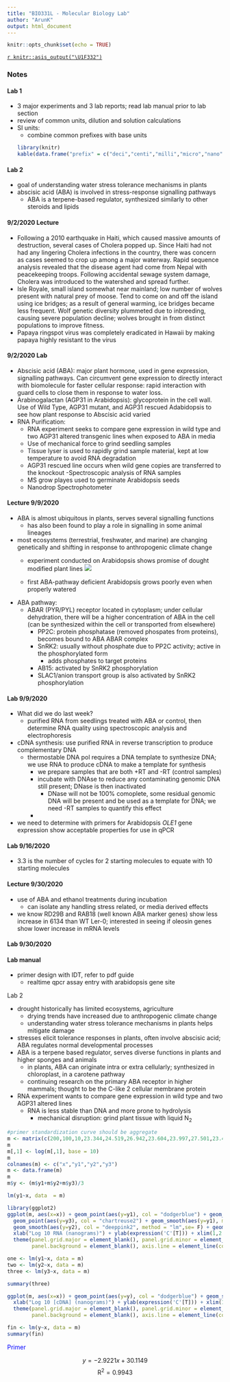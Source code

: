 ```yaml
---
title: "BIO331L - Molecular Biology Lab"
author: "ArunK"
output: html_document
---
```


```r
knitr::opts_chunk$set(echo = TRUE)
```

[`r knitr::asis_output("\U1F332")`](https://arun-krishnaraj.github.io/evergreen)

### Notes

#### Lab 1
- 3 major experiments and 3 lab reports; read lab manual prior to lab section
- review of common units, dilution and solution calculations
- SI units:
  - combine common prefixes with base units
```R
library(knitr)
kable(data.frame("prefix" = c("deci","centi","milli","micro","nano","pico","femto","atto"), "Factor base 10" = c(-1,-2,-3,-6,-9,-12,-15,-18), "symbol" = c("d","c","m","mu","n","p","f","a"), "Prefix" = c("deca","hecto","kilo","mega","giga","tera","peta","exa"), "Factor base 10" = c(1,2,3,6,9,12,15,18), "symbol" = c("da","h","k","M","G","T","P","E")))
```

#### Lab 2

- goal of understanding water stress tolerance mechanisms in plants
- abscisic acid (ABA) is involved in stress-response signalling pathways
  - ABA is a terpene-based regulator, synthesized similarly to other steroids and lipids

#### 9/2/2020 Lecture
- Following a 2010 earthquake in Haiti, which caused massive amounts of destruction, several cases of Cholera popped up. Since Haiti had not had any lingering Cholera infections in the country, there was concern as cases seemed to crop up among a major waterway. Rapid sequence analysis revealed that the disease agent had come from Nepal with peacekeeping troops. Following accidental sewage system damage, Cholera was introduced to the watershed and spread further.
- Isle Royale, small island somewhat near mainland; low number of wolves present with natural prey of moose. Tend to come on and off the island using ice bridges; as a result of general warming, ice bridges became less frequent. Wolf genetic diversity plummeted due to inbreeding, causing severe population decline; wolves brought in from distinct populations to improve fitness.
- Papaya ringspot virus was completely eradicated in Hawaii by making papaya highly resistant to the virus

#### 9/2/2020 Lab
- Abscisic acid (ABA): major plant hormone, used in gene expression, signalling pathways. Can circumvent gene expression to directly interact with biomolecule for faster cellular response: rapid interaction with guard cells to close them in response to water loss.
- Arabinogalactan (AGP31 in Arabidopsis): glycoprotein in the cell wall. Use of Wild Type, AGP31 mutant, and AGP31 rescued Adabidopsis to see how plant response to Abscisic acid varied
- RNA Purification:
  - RNA experiment seeks to compare gene expression in wild type and two AGP31 altered transgenic lines when exposed to ABA in media
  - Use of mechanical force to grind seedling samples
  - Tissue lyser is used to rapidly grind sample material, kept at low temperature to avoid RNA degradation 
  - AGP31 rescued line occurs when wild gene copies are transferred to the knockout 
-Spectroscopic analysis of RNA samples
  - MS grow playes used to germinate Arabidopsis seeds
  - Nanodrop Spectrophotometer 
  
#### Lecture 9/9/2020

- ABA is almost ubiquitous in plants, serves several signalling functions
  - has also been found to play a role in signalling in some animal lineages
- most ecosystems (terrestrial, freshwater, and marine) are changing genetically and shifting in response to anthropogenic climate change
  - experiment conducted on Arabidopsis shows promise of dought modified plant lines
  ![](C:\Users\arunk\Documents\GitHub\arun-krishnaraj.github.io\images\plant.JPG)
  
  - first ABA-pathway deficient Arabidopsis grows poorly even when properly watered
- ABA pathway:
  - ABAR (PYR/PYL) receptor located in cytoplasm; under cellular dehydration, there will be a higher concentration of ABA in the cell (can be synthesized within the cell or transported from elsewhere)
    - PP2C: protein phosphatase (removed phospates from proteins), becomes bound to ABA ABAR complex
    - SnRK2: usually without phosphate due to PP2C activity; active in the phosphorylated form
      - adds phosphates to target proteins
    - AB15: activated by SnRK2 phosphorylation
    - SLAC1/anion transport group is also activated by SnRK2 phosphorylation
    
#### Lab 9/9/2020
- What did we do last week?
  - purified RNA from seedlings treated with ABA or control, then determine RNA quality using spectroscopic analysis and electrophoresis 
- cDNA synthesis: use purified RNA in reverse transcription to produce complementary DNA
  - thermostable DNA pol requires a DNA template to synthesize DNA; we use RNA to produce cDNA to make a template for synthesis
    - we prepare samples that are both +RT and -RT (control samples)
    - incubate with DNAse to reduce any contaminating genomic DNA still present; DNase is then inactivated
      - DNase will not be 100% comoplete, some residual genomic DNA will be present and be used as a template for DNA; we need -RT samples to quantify this effect
    - 
- we need to determine with primers for Arabidopsis *OLE1* gene expression show acceptable properties for use in qPCR

#### Lab 9/16/2020
- 3.3 is the number of cycles for 2 starting molecules to equate with 10 starting molecules

#### Lecture 9/30/2020
- use of ABA and ethanol treatments during incubation
  - can isolate any handling stress related, or media derived effects
- we know RD29B and RAB18 (well known ABA marker genes) show less increase in 6134 than WT Ler-0; interested in seeing if oleosin genes show lower increase in mRNA levels   
  
#### Lab 9/30/2020
  
#### Lab manual 
- primer design with IDT, refer to pdf guide
  - realtime qpcr assay entry with arabidopsis gene site

Lab 2

- drought historically has limited ecosystems, agriculture
  - drying trends have increased due to anthropogenic climate change
  - understanding water stress tolerance mechanisms in plants helps mitigate damage
- stresses elicit tolerance responses in plants, often involve abscisic acid; ABA regulates normal developmental processes 
- ABA is a terpene based regulator, serves diverse functions in plants and higher sponges and animals
  - in plants, ABA can originate intra or extra cellularly; synthesized in chloroplast, in a carotene pathway
  - continuing research on the primary ABA receptor in higher mammals; thought to be the C-like 2 cellular membrane protein
- RNA experiment wants to compare gene expression in wild type and two AGP31 altered lines
  - RNA is less stable than DNA and more prone to hydrolysis
    - mechanical disruption: grind plant tissue with liquid N$_2$
  
  
```r
#primer standardization curve should be aggregate
m <- matrix(c(200,100,10,23.344,24.519,26.942,23.604,23.997,27.501,23.496,23.944,27.217), nrow = 3)
m
m[,1] <- log(m[,1], base = 10)
m
colnames(m) <- c("x","y1","y2","y3")
m <- data.frame(m)
m
m$y <- (m$y1+m$y2+m$y3)/3

lm(y1~x, data  = m)

library(ggplot2)
ggplot(m, aes(x=x)) + geom_point(aes(y=y1), col = "dodgerblue") + geom_point(aes(y=y2), col = "deeppink2") + 
  geom_point(aes(y=y3), col = "chartreuse2") + geom_smooth(aes(y=y1), method = "lm",se= F, col = "dodgerblue") +
  geom_smooth(aes(y=y2), col = "deeppink2", method = "lm",se= F) + geom_smooth(aes(y=y3), method = "lm",se= F,, col = "chartreuse2") +
  xlab("Log 10 RNA (nanograms)") + ylab(expression('C'[T])) + xlim(1,2.5) + ggtitle("Standard Curve for Primers") +
  theme(panel.grid.major = element_blank(), panel.grid.minor = element_blank(),
        panel.background = element_blank(), axis.line = element_line(colour = "black"))

one <- lm(y1~x, data = m)
two <- lm(y2~x, data = m)
three <- lm(y3~x, data = m)

summary(three)

ggplot(m, aes(x=x)) + geom_point(aes(y=y), col = "dodgerblue") + geom_smooth(aes(y=y), method = "lm",se= F, col = "dodgerblue") +
  xlab("Log 10 [cDNA] (nanograms)") + ylab(expression('C'[T])) + xlim(1,2.5) + ggtitle("Standard Curve for Primers") +
  theme(panel.grid.major = element_blank(), panel.grid.minor = element_blank(),
        panel.background = element_blank(), axis.line = element_line(colour = "black"))

fin <- lm(y~x, data = m)
summary(fin)
```

<div align="center"><span style="color:blue">Primer </span></div>
$$y = -2.9221x+30.1149$$ 
$$\text{R}^2 = 0.9943$$
  
###  
  
  
  
  